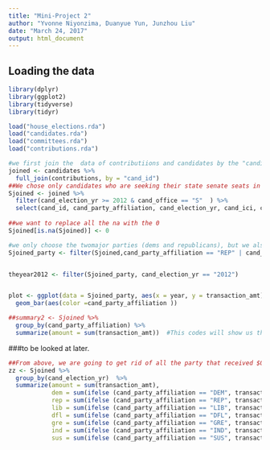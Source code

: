 ```yaml
---
title: "Mini-Project 2"
author: "Yvonne Niyonzima, Duanyue Yun, Junzhou Liu"
date: "March 24, 2017"
output: html_document
---
```



## Loading the data

```r
library(dplyr)
library(ggplot2)
library(tidyverse)
library(tidyr)

```


```r
load("house_elections.rda")
load("candidates.rda")
load("committees.rda")
load("contributions.rda")
```


```r

#we first join the  data of contributiions and candidates by the "candidate id"
joined <- candidates %>%
  full_join(contributions, by = "cand_id")
##We chose only candidates who are seeking their state senate seats in the years between 2010 and 2016 using the verb "filter". We also use select to have only the variables that we need. 
Sjoined <- joined %>%
  filter(cand_election_yr >= 2012 & cand_office == "S"  ) %>%
  select(cand_id, cand_party_affiliation, cand_election_yr, cand_ici, cand_state, transaction_amt) ##%>%
  
##we want to replace all the na with the 0
Sjoined[is.na(Sjoined)] <- 0

#we only choose the twomajor parties (dems and republicans), but we also add independents. We only did these three because they received most contributions.
Sjoined_party <- filter(Sjoined,cand_party_affiliation == "REP" | cand_party_affiliation =="DEM" | cand_party_affiliation == "IND"  )


theyear2012 <- filter(Sjoined_party, cand_election_yr == "2012")


plot <- ggplot(data = Sjoined_party, aes(x = year, y = transaction_amt)) +
  geom_bar(aes(color =cand_party_affiliation ))

##summary2 <- Sjoined %>%
  group_by(cand_party_affiliation) %>%
  summarize(amount = sum(transaction_amt))  #This codes will show us the amount each party received.


```


###to be looked at later.
```r
##From above, we are going to get rid of all the party that received $0.00 contributions in the six years. We then  look how much each party received in the year. This data can be used to see if there exists a lint between the amount received and the number of seats won.
zz <- Sjoined %>%
  group_by(cand_election_yr)  %>%
  summarize(amount = sum(transaction_amt),
            dem = sum(ifelse (cand_party_affiliation == "DEM", transaction_amt, 0)),
            rep = sum(ifelse (cand_party_affiliation == "REP", transaction_amt, 0)),
            lib = sum(ifelse (cand_party_affiliation == "LIB", transaction_amt, 0)),
            dfl = sum(ifelse (cand_party_affiliation == "DFL", transaction_amt, 0)),
            gre = sum(ifelse (cand_party_affiliation == "GRE", transaction_amt, 0)),
            ind = sum(ifelse (cand_party_affiliation == "IND", transaction_amt, 0)),
            sus = sum(ifelse (cand_party_affiliation == "SUS", transaction_amt, 0)))
```

